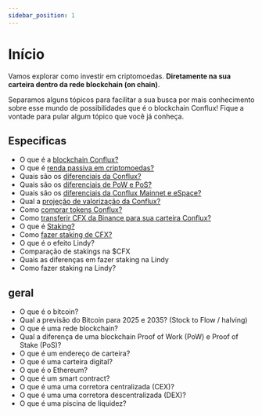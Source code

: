 ```yaml
---
sidebar_position: 1
---
```


# Início

Vamos explorar como investir em criptomoedas. 
**Diretamente na sua carteira dentro da rede blockchain (on chain)**.

Separamos alguns tópicos para facilitar a sua busca por mais conhecimento sobre esse mundo de possibilidades que é o 
blockchain Conflux! Fique a vontade para pular algum tópico que você já conheça.

## Especificas
- O que é a [blockchain Conflux?](/docs/tutorial-basics/o-que-e-a-blockchain-conflux)
- O que é [renda passiva em criptomoedas?](/docs/tutorial-basics/o-que-renda-passiva-em-criptomoedas)
- Quais são os [diferenciais da Conflux?](/docs/tutorial-basics/diferenciais-conflux)
- Quais são os [diferenciais de PoW e PoS?](/docs/tutorial-basics/diferenciais-pow-pos)
- Quais são os [diferenciais da Conflux Mainnet e eSpace?](/docs/tutorial-basics/diferenciais-conflux-mainnet-espace)
- Qual a [projeção de valorização da Conflux?](/docs/tutorial-basics/qual-a-projecao-de-valorizacao-da-conflux)
- Como [comprar tokens Conflux?](/docs/tutorial-basics/como-comprar-cfx) 
- Como [transferir CFX da Binance para sua carteira Conflux?](/docs/tutorial-basics/como-transferir-cfx)
- O que é [Staking?](/docs/tutorial-basics/o-que-e-staking)
- Como [fazer staking de CFX?](/docs/tutorial-basics/como-fazer-staking-cfx)
- O que é o efeito Lindy? 
- Comparação de stakings na $CFX
- Quais as diferenças em fazer staking na Lindy
- Como fazer staking na Lindy?


## geral


- O que é o bitcoin?
- Qual a previsão do Bitcoin para 2025 e 2035?
(Stock to Flow / halving)
- O que é uma rede blockchain?
- Qual a diferença de uma blockchain Proof of Work (PoW) e Proof of Stake (PoS)?
- O que é um endereço de carteira?
- O que é uma carteira digital?
- O que é o Ethereum?
- O que é um smart contract?
- O que é uma uma corretora centralizada (CEX)?
- O que é uma uma corretora descentralizada (DEX)?
- O que é uma piscina de liquidez?